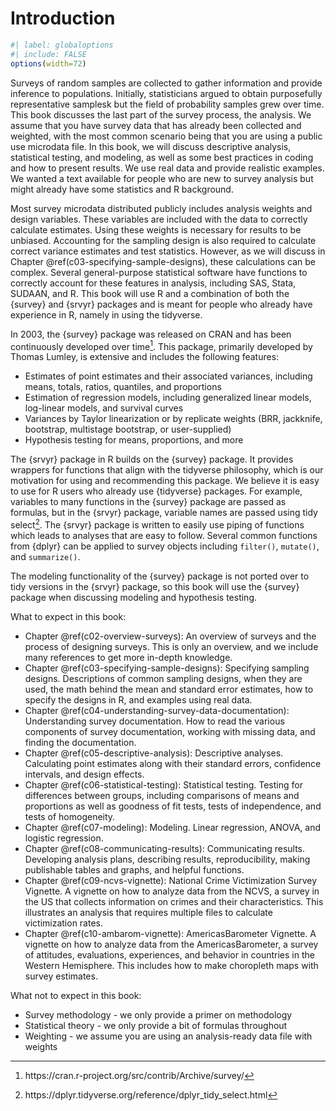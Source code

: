 \mainmatter

# Introduction {#c01-intro}

<!-- author review -->

```r
#| label: globaloptions
#| include: FALSE
options(width=72)
```

Surveys of random samples are collected to gather information and provide inference to populations. Initially, statisticians argued to obtain purposefully representative samplesk but the field of probability samples grew over time. This book discusses the last part of the survey process, the analysis. We assume that you have survey data that has already been collected and weighted, with the most common scenario being that you are using a public use microdata file. In this book, we will discuss descriptive analysis, statistical testing, and modeling, as well as some best practices in coding and how to present results. We use real data and provide realistic examples. We wanted a text available for people who are new to survey analysis but might already have some statistics and R background.

Most survey microdata distributed publicly includes analysis weights and design variables. These variables are included with the data to correctly calculate estimates. Using these weights is necessary for results to be unbiased. Accounting for the sampling design is also required to calculate correct variance estimates and test statistics. However, as we will discuss in Chapter \@ref(c03-specifying-sample-designs), these calculations can be complex. Several general-purpose statistical software have functions to correctly account for these features in analysis, including SAS, Stata, SUDAAN, and R. This book will use R and a combination of both the {survey} and {srvyr} packages and is meant for people who already have experience in R, namely in using the tidyverse.

In 2003, the {survey} package was released on CRAN and has been continuously developed over time^[https://cran.r-project.org/src/contrib/Archive/survey/]. This package, primarily developed by Thomas Lumley, is extensive and includes the following features:

- Estimates of point estimates and their associated variances, including means, totals, ratios, quantiles, and proportions
- Estimation of regression models, including generalized linear models, log-linear models, and survival curves
- Variances by Taylor linearization or by replicate weights (BRR, jackknife, bootstrap, multistage bootstrap, or user-supplied)
- Hypothesis testing for means, proportions, and more

The {srvyr} package in R builds on the {survey} package. It provides wrappers for functions that align with the tidyverse philosophy, which is our motivation for using and recommending this package. We believe it is easy to use for R users who already use {tidyverse} packages. For example, variables to many functions in the {survey} package are passed as formulas, but in the {srvyr} package, variable names are passed using tidy select^[https://dplyr.tidyverse.org/reference/dplyr_tidy_select.html].  The {srvyr} package is written to easily use piping of functions which leads to analyses that are easy to follow. Several common functions from {dplyr} can be applied to survey objects including `filter()`, `mutate()`, and `summarize()`. 

The modeling functionality of the {survey} package is not ported over to tidy versions in the {srvyr} package, so this book will use the {survey} package when discussing modeling and hypothesis testing.

What to expect in this book:

- Chapter \@ref(c02-overview-surveys): An overview of surveys and the process of designing surveys. This is only an overview, and we include many references to get more in-depth knowledge.
- Chapter \@ref(c03-specifying-sample-designs): Specifying sampling designs. Descriptions of common sampling designs, when they are used, the math behind the mean and standard error estimates, how to specify the designs in R, and examples using real data.
- Chapter \@ref(c04-understanding-survey-data-documentation): Understanding survey documentation. How to read the various components of survey documentation, working with missing data, and finding the documentation.
- Chapter \@ref(c05-descriptive-analysis): Descriptive analyses. Calculating point estimates along with their standard errors, confidence intervals, and design effects.
- Chapter \@ref(c06-statistical-testing): Statistical testing. Testing for differences between groups, including comparisons of means and proportions as well as goodness of fit tests, tests of independence, and tests of homogeneity.
- Chapter \@ref(c07-modeling): Modeling. Linear regression, ANOVA, and logistic regression.
- Chapter \@ref(c08-communicating-results): Communicating results. Developing analysis plans, describing results, reproducibility, making publishable tables and graphs, and helpful functions.
- Chapter \@ref(c09-ncvs-vignette): National Crime Victimization Survey Vignette. A vignette on how to analyze data from the NCVS, a survey in the US that collects information on crimes and their characteristics. This illustrates an analysis that requires multiple files to calculate victimization rates.
- Chapter \@ref(c10-ambarom-vignette): AmericasBarometer Vignette. A vignette on how to analyze data from the AmericasBarometer, a survey of attitudes, evaluations, experiences, and behavior in countries in the Western Hemisphere. This includes how to make choropleth maps with survey estimates.

What not to expect in this book:

- Survey methodology - we only provide a primer on methodology
- Statistical theory - we only provide a bit of formulas throughout
- Weighting - we assume you are using an analysis-ready data file with weights
